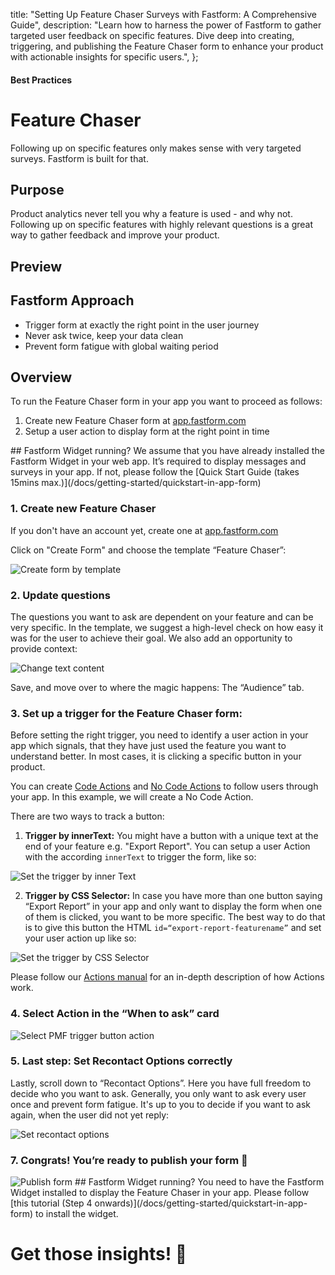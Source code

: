 

  title: "Setting Up Feature Chaser Surveys with Fastform: A Comprehensive Guide",
  description: "Learn how to harness the power of Fastform to gather targeted user feedback on specific features. Dive deep into creating, triggering, and publishing the Feature Chaser form to enhance your product with actionable insights for specific users.",
};

#### Best Practices

# Feature Chaser

Following up on specific features only makes sense with very targeted surveys. Fastform is built for that.

## Purpose

Product analytics never tell you why a feature is used - and why not. Following up on specific features with highly relevant questions is a great way to gather feedback and improve your product.

## Preview

<DemoPreview template="Feature Chaser" />

## Fastform Approach

- Trigger form at exactly the right point in the user journey
- Never ask twice, keep your data clean
- Prevent form fatigue with global waiting period

## Overview

To run the Feature Chaser form in your app you want to proceed as follows:

1. Create new Feature Chaser form at [app.fastform.com](http://app.fastform.com/)
2. Setup a user action to display form at the right point in time

<Note>
  ## Fastform Widget running? 
  We assume that you have already installed the Fastform Widget in your web app. It’s required to display messages
  and surveys in your app. If not, please follow the [Quick Start Guide (takes 15mins max.)](/docs/getting-started/quickstart-in-app-form)
</Note>

### 1. Create new Feature Chaser

If you don't have an account yet, create one at [app.fastform.com](https://app.fastform.com/auth/signup)

Click on "Create Form" and choose the template “Feature Chaser”:

<Image
  src={CreateSurvey}
  alt="Create form by template"
  quality="100"
  className="rounded-lg max-w-full sm:max-w-3xl"
/>

### 2. Update questions

The questions you want to ask are dependent on your feature and can be very specific. In the template, we suggest a high-level check on how easy it was for the user to achieve their goal. We also add an opportunity to provide context:

<Image
  src={ChangeText}
  alt="Change text content"
  quality="100"
  className="rounded-lg max-w-full sm:max-w-3xl"
/>

Save, and move over to where the magic happens: The “Audience” tab.

### 3. Set up a trigger for the Feature Chaser form:

Before setting the right trigger, you need to identify a user action in your app which signals, that they have just used the feature you want to understand better. In most cases, it is clicking a specific button in your product.

You can create [Code Actions](/docs/actions/code) and [No Code Actions](/docs/actions/no-code) to follow users through your app. In this example, we will create a No Code Action.

There are two ways to track a button:

1. **Trigger by innerText:** You might have a button with a unique text at the end of your feature e.g. "Export Report". You can setup a user Action with the according `innerText` to trigger the form, like so:

<Image
  src={ActionText}
  alt="Set the trigger by inner Text"
  quality="100"
  className="rounded-lg max-w-full sm:max-w-3xl"
/>

2. **Trigger by CSS Selector:** In case you have more than one button saying “Export Report” in your app and only want to display the form when one of them is clicked, you want to be more specific. The best way to do that is to give this button the HTML `id=“export-report-featurename”` and set your user action up like so:

<Image
  src={ActionCSS}
  alt="Set the trigger by CSS Selector"
  quality="100"
  className="rounded-lg max-w-full sm:max-w-3xl"
/>

Please follow our [Actions manual](/docs/actions/why) for an in-depth description of how Actions work.

### 4. Select Action in the “When to ask” card

<Image
  src={SelectAction}
  alt="Select PMF trigger button action"
  quality="100"
  className="rounded-lg max-w-full sm:max-w-3xl"
/>

### 5. Last step: Set Recontact Options correctly

Lastly, scroll down to “Recontact Options”. Here you have full freedom to decide who you want to ask. Generally, you only want to ask every user once and prevent form fatigue. It's up to you to decide if you want to ask again, when the user did not yet reply:

<Image
  src={RecontactOptions}
  alt="Set recontact options"
  quality="100"
  className="rounded-lg max-w-full sm:max-w-3xl"
/>

### 7. Congrats! You’re ready to publish your form 💃

<Image src={Publish} alt="Publish form" quality="100" className="rounded-lg max-w-full sm:max-w-3xl" />

<Note>
  ## Fastform Widget running? 
  You need to have the Fastform Widget installed to display the Feature Chaser in your app. Please follow [this
  tutorial (Step 4 onwards)](/docs/getting-started/quickstart-in-app-form) to install the widget.
</Note>

###

# Get those insights! 🎉
